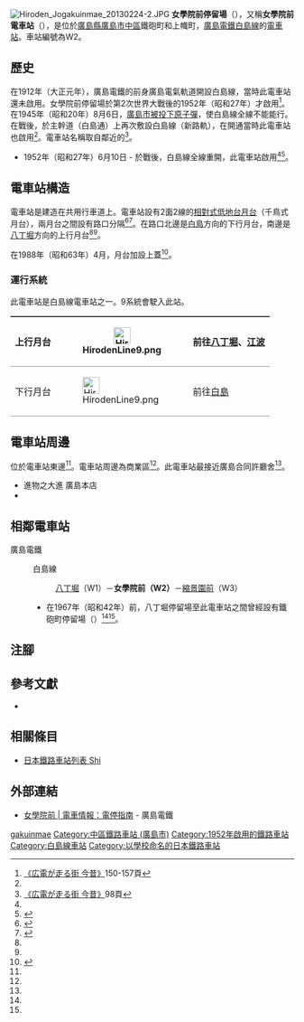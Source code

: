 {{NoteTA |G1=Railway |G2=Transport}}
{{Infobox station
|公司色 = #009944
|站名 = 女學院前
|圖片 = Hiroden Jogakuinmae 20130224-1.JPG
|圖片說明 = 八丁堀方向月台
|日文原名 = 女学院前
|平假名 = じょがくいんまえ
|羅馬拼音 = Jogakuin-mae
|副站名 = 
|所在地 = {{JPN}}[[廣島縣|廣島縣]][[廣島市|廣島市]][[中區_(廣島市)|中區]]鐵砲町·上幟町
|座標 = {{coord|34|23|53.2|N|132|27|53.22|E|type:railwaystation_region:JP-24|display=inline,title}}
|車站構造 = [[地面車站|地面車站]]
|月台配置 = 2面2線
|啟用年月日 = 1952年（昭和27年）6月10日
|廢站年月日 = 
|乘客人數 = 
|上下車人次 = 
|統計年度 = 
|轉車 = 
|全寬備註 = 
|adjacent = {{Adjacent stations|system=廣島電鐵|line=白島線|left=八丁堀|right=縮景園前|note-left=W1<br/>0.5km|note-mid={{Color|#a3938a|●}}W2<br/>距離[[八丁堀停留場|八丁堀]]0.5km|note-right=W3<br>0.2km}}
}}
[[File:Hiroden_Jogakuinmae_20130224-2.JPG|thumb]]
'''女學院前停留場'''（{{jpn|j=女学院前停留場|hg=じょがくいんまえていりゅうじょう|rm=Jogakuin-mae teiryūjō|f=y}}），又稱'''女學院前電車站'''（{{jpn|j=女学院前電停}}），是位於[[廣島縣|廣島縣]][[廣島市|廣島市]][[中區_(廣島市)|中區]]鐵砲町和上幟町，[[廣島電鐵|廣島電鐵]][[白島線|白島線]]的[[電車站|電車站]]。車站編號為W2。

== 歷史 ==
在1912年（大正元年），廣島電鐵的前身廣島電氣軌道開設白島線，當時此電車站還未啟用。女學院前停留場於第2次世界大戰後的1952年（昭和27年）才啟用<ref name=osafune2>[[#osafune|《広電が走る街 今昔》]]150-157頁</ref>。在1945年（昭和20年）8月6日，[[廣島市原子彈爆炸|廣島市被投下原子彈]]，使白島線全線不能能行。在戰後，於主幹道（白島通）上再次敷設白島線（新路軌），在開通當時此電車站也啟用<ref name=osafune2/>。電車站名稱取自鄰近的{{Translink|ja|広島女学院中学校・高等学校|廣島女學院中學·高等學校}}<ref name=osafune>[[#osafune|《広電が走る街 今昔》]]98頁</ref>。
* 1952年（昭和27年）6月10日 - 於戰後，白島線全線重開，此電車站啟用<ref name=osafune2/><ref name=chizu38>{{cite book|author=[[今尾惠介|今尾惠介]]（監修） |title={{Translink|ja|日本鉄道旅行地図帳|日本鐵道旅行地圖帳}} - 全線・全駅・全廃線 |publisher=[[新潮社|新潮社]] |volume=11 中国四国 |year=2009 |isbn=978-4-10-790029-6 |page=38|language=ja}}</ref>。

== 電車站構造 ==
電車站是建造在共用行車道上。電車站設有2面2線的[[相對式月台|相對式低地台月台]]（千鳥式月台），兩月台之間設有路口分隔<ref name=line>{{Cite book|author=川島令三 |authorlink=川島令三 |title=山陽・山陰ライン 全線・全駅・全配線 |year=2012 |publisher=[[講談社|講談社]] |series=【図説】 日本の鉄道 |isbn=978-4-06-295157-9 |volume=第7巻 広島エリア |pages=8・85頁|language=ja}}</ref><ref name=jijo>{{Cite book|author=川島令三 |title={{Translink|ja|全国鉄道事情大研究|全國鐵道事情大研究}} |year=2009 |publisher={{Translink|ja|草思社}} |isbn=978-4-7942-1711-0 |volume=中国篇 2 |pages=103・107頁|language=ja}}</ref>。在路口北邊是[[白島停留場|白島]]方向的下行月台，南邊是[[八丁堀停留場|八丁堀]]方向的上行月台<ref name=line/><ref name=jijo/>。

在1988年（昭和63年）4月，月台加設上蓋<ref>{{Cite book|title=広島電鉄開業80創立50年史 |year=1992 |publisher=広島電鉄 |page=128|language=ja}}</ref>。


=== 運行系統 ===
{{See also|廣島電鐵#運行系統}}
此電車站是白島線電車站之一。9系統會駛入此站。
{| style="border-collapse: collapse;"
|-
! style="border-width: 2px 0; border-style: ridge; padding: 2px .5em;"|上行月台
| style="border-width: 2px 0; border-style: ridge; padding: 2px .5em;"|[[File:HirodenLine9.png|30px]]
| style="border-width: 2px 0; border-style: ridge; padding: 2px .5em;"|前往[[八丁堀停留場|八丁堀]]、[[江波停留場|江波]]
|-
! style="border-width: 2px 0; border-style: ridge; padding: 2px .5em;"|下行月台
| style="border-width: 2px 0; border-style: ridge; padding: 2px .5em;"|[[File:HirodenLine9.png|30px]]
| style="border-width: 2px 0; border-style: ridge; padding: 2px .5em;"|前往[[白島停留場|白島]]
|}

== 電車站周邊 ==
{{Translink|ja|広島女学院中学校・高等学校|廣島女學院中學·高等學校}}位於電車站東邊<ref name=line/>。電車站周邊為商業區<ref name=line/>。此電車站最接近廣島合同許廳舍<ref name=osafune/>。
* 進物之大進 廣島本店
* {{Translink|ja|広島市道中広宇品線|廣島市道中許宇品線|城南通}}

== 相鄰電車站 ==
; 廣島電鐵
: {{color|#a3938a|■}}白島線
:: [[八丁堀停留場|八丁堀]]（W1）－'''女學院前（W2）'''－[[縮景園前停留場|縮景園前]]（W3）
:* 在1967年（昭和42年）前，八丁堀停留場至此電車站之間曾經設有鐵砲町停留場（{{jpn|j=鉄砲町停留場|hg=てっぽうちょうていりゅうじょう}}）<ref name=osafune2/><ref name=chizu38/>。
== 注腳 ==
{{Reflist}}
== 參考文獻 ==
* {{Cite book|author=長船友則 |title={{lang|ja|広電が走る街 今昔}} |year=2005 |publisher=[[JTB出版|JTB出版]] |series=JTB Can Books |isbn=4-533-05986-4|language=ja |ref=osafune}}
== 相關條目 ==
* [[日本鐵路車站列表_Shi|日本鐵路車站列表 Shi]]
== 外部連結 ==
* [http://www.hiroden.co.jp/train/route-guide/stop-guide/w-2.html 女學院前 | 電車情報：電停指南] {{Wayback|url=http://www.hiroden.co.jp/train/route-guide/stop-guide/w-2.html |date=20201105145351 }}{{ja icon}} - 廣島電鐵
{{白島線}}
{{DEFAULTSORT:Jogakuin-mae}}
[[Category:日本鐵路車站_Jo|gakuinmae]]
[[Category:中區鐵路車站_(廣島市)|Category:中區鐵路車站 (廣島市)]]
[[Category:1952年啟用的鐵路車站|Category:1952年啟用的鐵路車站]]
[[Category:白島線車站|Category:白島線車站]]
[[Category:以學校命名的日本鐵路車站|Category:以學校命名的日本鐵路車站]]